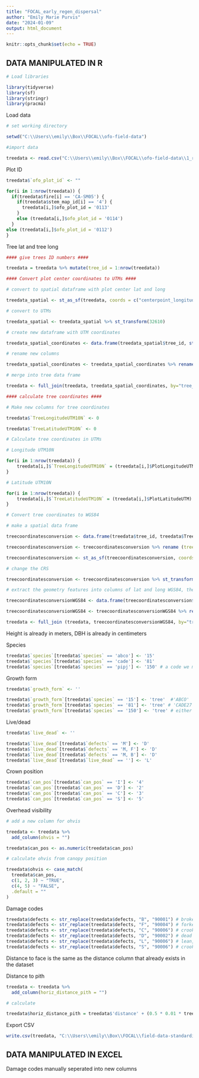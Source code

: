```yaml
---
title: "FOCAL_early_regen_dispersal"
author: "Emily Marie Purvis"
date: "2024-01-09"
output: html_document
---
```


```r
knitr::opts_chunk$set(echo = TRUE)
```

## DATA MANIPULATED IN R

```r

# Load libraries

library(tidyverse)
library(sf)
library(stringr)
library(pracma)
```

Load data

```r

# set working directory

setwd("C:\\Users\\emily\\Box\\FOCAL\\ofo-field-data")

#import data

treedata <- read.csv("C:\\Users\\emily\\Box\\FOCAL\\ofo-field-data\\1_received-data\\0011\\data\\dispersal-data-entry-2023-stemmap_tree.csv", header = TRUE)

```

Plot ID

```r

treedata$`ofo_plot_id` <- ""

for(i in 1:nrow(treedata)) {
  if(treedata$fire[i] == 'CA-SM05') {
    if(treedata$stem_map_id[i] == '4') {
      treedata[i,]$ofo_plot_id = '0113'
    }
    else (treedata[i,]$ofo_plot_id = '0114')
  }
else (treedata[i,]$ofo_plot_id = '0112')
}

```

Tree lat and tree long

```r

#### give trees ID numbers ####

treedata = treedata %>% mutate(tree_id = 1:nrow(treedata))

#### Convert plot center coordinates to UTMs ####

# convert to spatial dataframe with plot center lat and long

treedata_spatial <- st_as_sf(treedata, coords = c("centerpoint_longitude", "centerpoint_latitude"), crs = 4326, remove=F)

# convert to UTMs

treedata_spatial <- treedata_spatial %>% st_transform(32610)

# create new dataframe with UTM coordinates

treedata_spatial_coordinates <- data.frame(treedata_spatial$tree_id, st_coordinates(treedata_spatial[,1], st_coordinates(treedata_spatial[,2]))) 

# rename new columns

treedata_spatial_coordinates <- treedata_spatial_coordinates %>% rename (`tree_id`=treedata_spatial.tree_id, PlotLongitudeUTM=X, PlotLatitudeUTM=Y) 

# merge into tree data frame

treedata <- full_join(treedata, treedata_spatial_coordinates, by="tree_id")

#### calculate tree coordinates ####

# Make new columns for tree coordinates

treedata$`TreeLongitudeUTM10N` <- 0

treedata$`TreeLatitudeUTM10N` <- 0

# Calculate tree coordinates in UTMs 

# Longitude UTM10N

for(i in 1:nrow(treedata)) {
    treedata[i,]$`TreeLongitudeUTM10N` = (treedata[i,]$PlotLongitudeUTM) + ((sin(deg2rad(treedata[i,]$azimuth))) * (treedata[i,]$`distance`))
}

# Latitude UTM10N

for(i in 1:nrow(treedata)) {
    treedata[i,]$`TreeLatitudeUTM10N` = (treedata[i,]$PlotLatitudeUTM) + ((sin(deg2rad(treedata[i,]$azimuth))) * (treedata[i,]$`distance`))
}

# Convert tree coordinates to WGS84

# make a spatial data frame

treecoordinatesconversion <- data.frame(treedata$tree_id, treedata$TreeLongitudeUTM10N, treedata$TreeLatitudeUTM10N) 

treecoordinatesconversion <- treecoordinatesconversion %>% rename (tree_id=treedata.tree_id, TreeLongitudeUTM10N=treedata.TreeLongitudeUTM10N, TreeLatitudeUTM10N=treedata.TreeLatitudeUTM10N)

treecoordinatesconversion <- st_as_sf(treecoordinatesconversion, coords = c("TreeLongitudeUTM10N", "TreeLatitudeUTM10N"), crs = 32610, remove=F)

# change the CRS

treecoordinatesconversion <- treecoordinatesconversion %>% st_transform(4326)

# extract the geometry features into columns of lat and long WGS84, then merge back into the tree data frame

treecoordinatesconversionWGS84 <- data.frame(treecoordinatesconversion$tree_id, st_coordinates(treecoordinatesconversion[,1], st_coordinates(treecoordinatesconversion[,2]))) 

treecoordinatesconversionWGS84 <- treecoordinatesconversionWGS84 %>% rename (tree_id=treecoordinatesconversion.tree_id, TreeLongitudeWGS84=X, TreeLatitudeWGS84=Y)

treedata <- full_join (treedata, treecoordinatesconversionWGS84, by="tree_id")

```

Height is already in meters, DBH is already in centimeters

Species

```r

treedata$`species`[treedata$`species` == 'abco'] <- '15' 
treedata$`species`[treedata$`species` == 'cade'] <- '81' 
treedata$`species`[treedata$`species` == 'pipj'] <- '150' # a code we made up for "either PIPO or PIJE", not an official FIA species code number either

```

Growth form

```r

treedata$`growth_form` <- ''

treedata$`growth_form`[treedata$`species` == '15'] <- 'tree'  #'ABCO'
treedata$`growth_form`[treedata$`species` == '81'] <- 'tree' # 'CADE27'
treedata$`growth_form`[treedata$`species` == '150'] <- 'tree' # either PIPO or PIJE, "PIPJ" in terms of this dataset
```

Live/dead

```r

treedata$`live_dead` <- ''

treedata$`live_dead`[treedata$`defects` == 'M'] <- 'D'
treedata$`live_dead`[treedata$`defects` == 'M, F'] <- 'D'
treedata$`live_dead`[treedata$`defects` == 'M, B'] <- 'D'
treedata$`live_dead`[treedata$`live_dead` == ''] <- 'L'

```

Crown position

```r

treedata$`can_pos`[treedata$`can_pos` == 'I'] <- '4' 
treedata$`can_pos`[treedata$`can_pos` == 'D'] <- '2' 
treedata$`can_pos`[treedata$`can_pos` == 'C'] <- '3' 
treedata$`can_pos`[treedata$`can_pos` == 'S'] <- '5' 

```

Overhead visibility

```r

# add a new column for ohvis

treedata <- treedata %>%
  add_column(ohvis = "")

treedata$can_pos <- as.numeric(treedata$can_pos)

# calculate ohvis from canopy position

treedata$ohvis <- case_match(
  treedata$can_pos,
  c(1, 2, 3) ~ "TRUE",
  c(4, 5) ~ "FALSE",
  .default = ""
)

```

Damage codes

```r

treedata$defects <- str_replace(treedata$defects, "B", "90001") # broken top
treedata$defects <- str_replace(treedata$defects, "F", "90004") # forked top
treedata$defects <- str_replace(treedata$defects, "C", "90006") # crook/sweep
treedata$defects <- str_replace(treedata$defects, "D", "90002") # dead top
treedata$defects <- str_replace(treedata$defects, "L", "90006") # lean, there isn't a code for lean but it's pretty close to crook/sweep
treedata$defects <- str_replace(treedata$defects, "S", "90006") # crook/sweep

```

Distance to face is the same as the distance column that already exists in the dataset

Distance to pith

```r

treedata <- treedata %>%
  add_column(horiz_distance_pith = "")

# calculate

treedata$horiz_distance_pith = treedata$'distance' + (0.5 * 0.01 * treedata$'dbh')

```

Export CSV

```r

write.csv(treedata, "C:\\Users\\emily\\Box\\FOCAL\\field-data-standardization\\FOCAL_early_regen_dispersal\\20240110_FOCAL_early_regen_dispersal.csv")

```

## DATA MANIPULATED IN EXCEL

Damage codes manually seperated into new columns





